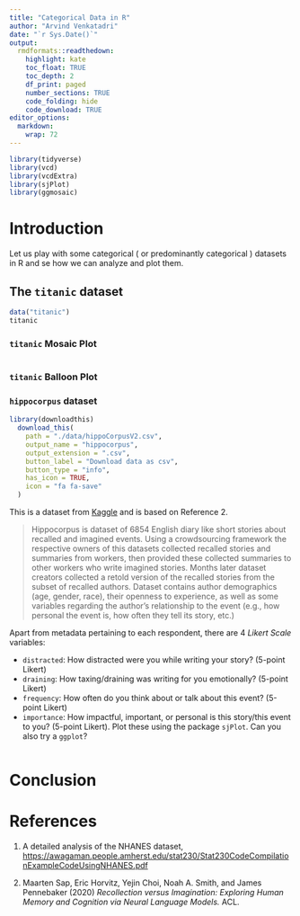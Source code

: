 ```yaml
---
title: "Categorical Data in R"
author: "Arvind Venkatadri"
date: "`r Sys.Date()`"
output:
  rmdformats::readthedown:
    highlight: kate
    toc_float: TRUE
    toc_depth: 2
    df_print: paged
    number_sections: TRUE
    code_folding: hide
    code_download: TRUE
editor_options: 
  markdown: 
    wrap: 72
---
```


```r

library(tidyverse)
library(vcd)
library(vcdExtra)
library(sjPlot)
library(ggmosaic)

```


# Introduction

Let us play with some categorical ( or predominantly categorical ) datasets in R and se how we can analyze and plot them.


## The `titanic` dataset

```r
data("titanic")
titanic

```

### `titanic` Mosaic Plot

```r

```



### `titanic` Balloon Plot





### `hippocorpus` dataset

```r
library(downloadthis)
  download_this(
    path = "./data/hippoCorpusV2.csv",
    output_name = "hippocorpus",
    output_extension = ".csv",
    button_label = "Download data as csv",
    button_type = "info",
    has_icon = TRUE,
    icon = "fa fa-save"
  )

```


This is a dataset from [Kaggle](https://www.kaggle.com/datasets/saurabhshahane/hippocorpus?select=hippoCorpusV2.csv) and is based on Reference 2.

> Hippocorpus is dataset of 6854 English diary like short stories about recalled and imagined events. Using a crowdsourcing framework the respective owners of this datasets collected recalled stories and summaries from workers, then provided these collected summaries to other workers who write imagined stories. Months later dataset creators collected a retold version of the recalled stories from the subset of recalled authors.
Dataset contains author demographics (age, gender, race), their openness to experience, as well as some variables regarding the author's relationship to the event (e.g., how personal the event is, how often they tell its story, etc.)

Apart from metadata pertaining to each respondent, there are 4 *Likert Scale* variables:

- `distracted`: How distracted were you while writing your story? (5-point Likert)
- `draining`: How taxing/draining was writing for you emotionally? (5-point Likert)
- `frequency`: How often do you think about or talk about this event? (5-point Likert)
- `importance`: How impactful, important, or personal is this story/this event to you? (5-point Likert). Plot these using the package `sjPlot`. 
Can you also try a `ggplot`?

```r


```



# Conclusion



# References

1. A detailed analysis of the NHANES dataset, <https://awagaman.people.amherst.edu/stat230/Stat230CodeCompilationExampleCodeUsingNHANES.pdf>

1. Maarten Sap, Eric Horvitz, Yejin Choi, Noah A. Smith, and James Pennebaker (2020) _Recollection versus Imagination: Exploring Human Memory and Cognition via Neural Language Models._ ACL.




